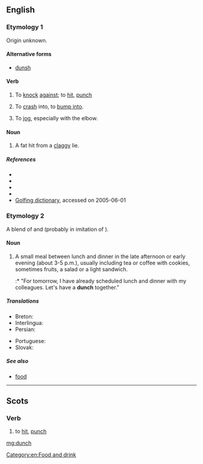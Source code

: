 {{also|Dunch}}
==English==

===Etymology 1===
Origin unknown.

====Alternative forms====
* [[dunsh]] {{qualifier|Geordie}}

====Verb====
{{en-verb|dunches|dunching|pres_ptc2=dunchin|dunched|dunched}}

# {{context|Geordie|lang=en}} To [[knock]] [[against]]; to [[hit]], [[punch]]
# {{context|Geordie|lang=en}} To [[crash]] into, to [[bump into]].
# {{context|British|lang=en}} To [[jog]], especially with the elbow.

====Noun====
{{en-noun|-}}

# {{context|golf|lang=en}} A fat hit from a [[claggy]] lie.

=====References=====
* {{R:New Geordie Dictionary 1987}}
* {{R:Palgrave}}
* {{R:Dobson & Irwin Newcastle 1970}}
* {{R:Northumberland 1880}}
* [http://www.worldgolf.com/wglibrary/reference/dictionary/dpage.html Golfing dictionary], accessed on 2005-06-01

===Etymology 2===
A blend of {{m|en|lunch}} and {{m|en|dinner}} (probably in imitation of {{m|en|brunch}}).

====Noun====
{{en-noun|-}}

# A small meal between lunch and dinner in the late afternoon or early evening (about 3-5 p.m.), usually including tea or coffee with cookies, sometimes fruits, a salad or a light sandwich.
#:* "For tomorrow, I have already scheduled lunch and dinner with my colleagues. Let's have a '''dunch''' together."

=====Translations=====
{{trans-top|small meal between lunch and dinner}}
* Breton: {{t+|br|adverenn|f}}
* Interlingua: {{t|ia|merenda}}
* Persian: {{t+|fa|عصرانه|tr=asraneh}}
{{trans-mid}}
* Portuguese: {{t+|pt|merenda|f}}
* Slovak: {{t|sk|olovrant|m}}
{{trans-bottom}}

=====See also=====
* [[food]]

[[Category:en:Food and drink]]

----

==Scots==

===Verb===
{{sco-verb|dunches|dunchin|duncht|duncht}}

# to [[hit]], [[punch]]

[[mg:dunch]]
